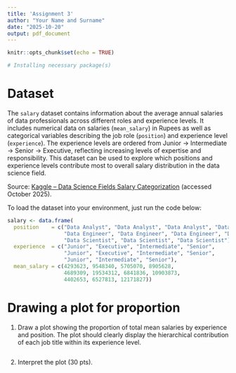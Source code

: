 ```yaml
---
title: 'Assignment 3'
author: "Your Name and Surname"
date: "2025-10-20"
output: pdf_document
---
```


```r
knitr::opts_chunk$set(echo = TRUE)
```


```r
# Installing necessary package(s)

```


# Dataset

The `salary` dataset contains information about the average annual salaries of 
data professionals across different roles and experience levels. It includes 
numerical data on salaries (`mean_salary`) in Rupees as well as 
categorical variables describing the job role (`position`) and 
experience level (`experience`). The experience levels are ordered from 
Junior → Intermediate → Senior → Executive, reflecting increasing levels of 
expertise and responsibility. This dataset can be used to explore which 
positions and experience levels contribute most to overall salary distribution 
in the data science field.

Source: [Kaggle – Data Science Fields Salary Categorization](https://www.kaggle.com/datasets/whenamancodes/data-science-fields-salary-categorization?resource=download) (accessed October 2025).

To load the dataset into your environment, just run the code below:

```r
salary <- data.frame(
  position    = c("Data Analyst", "Data Analyst", "Data Analyst", "Data Analyst",
                  "Data Engineer", "Data Engineer", "Data Engineer", "Data Engineer",
                  "Data Scientist", "Data Scientist", "Data Scientist"),
  experience  = c("Junior", "Executive", "Intermediate", "Senior",
                  "Junior", "Executive", "Intermediate", "Senior",
                  "Junior", "Intermediate", "Senior"),
  mean_salary = c(4293623, 9548340, 5705070, 8905628,
                  4689309, 19534312, 6841836, 10903873,
                  4402653, 6527813, 12171827))
```


# Drawing a plot for proportion

1. Draw a plot showing the proportion of total mean salaries by experience and 
position. The plot should clearly display the hierarchical contribution 
of each job title within its experience level.

```r

```


2. Interpret the plot (30 pts). 


